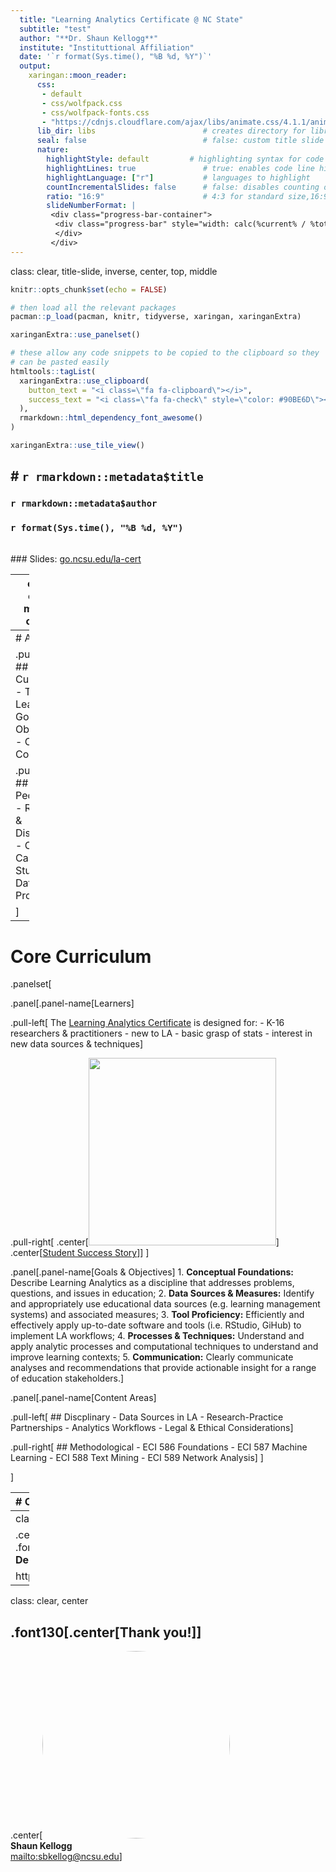 ```yaml
---
  title: "Learning Analytics Certificate @ NC State"
  subtitle: "test" 
  author: "**Dr. Shaun Kellogg**"
  institute: "Instituttional Affiliation"
  date: '`r format(Sys.time(), "%B %d, %Y")`'
  output:
    xaringan::moon_reader:
      css:
       - default
       - css/wolfpack.css
       - css/wolfpack-fonts.css
       - "https://cdnjs.cloudflare.com/ajax/libs/animate.css/4.1.1/animate.min.css"
      lib_dir: libs                        # creates directory for libraries
      seal: false                          # false: custom title slide
      nature:
        highlightStyle: default         # highlighting syntax for code
        highlightLines: true               # true: enables code line highlighting
        highlightLanguage: ["r"]           # languages to highlight
        countIncrementalSlides: false      # false: disables counting of incremental slides
        ratio: "16:9"                      # 4:3 for standard size,16:9
        slideNumberFormat: |
         <div class="progress-bar-container">
          <div class="progress-bar" style="width: calc(%current% / %total% * 100%);">
          </div>
         </div>
---
```

class: clear, title-slide, inverse, center, top, middle

```r
knitr::opts_chunk$set(echo = FALSE)
```

```r
# then load all the relevant packages
pacman::p_load(pacman, knitr, tidyverse, xaringan, xaringanExtra)
```

```r
xaringanExtra::use_panelset()
```

```r
# these allow any code snippets to be copied to the clipboard so they 
# can be pasted easily
htmltools::tagList(
  xaringanExtra::use_clipboard(
    button_text = "<i class=\"fa fa-clipboard\"></i>",
    success_text = "<i class=\"fa fa-check\" style=\"color: #90BE6D\"></i>",
  ),
  rmarkdown::html_dependency_font_awesome()
)
```
```r
xaringanExtra::use_tile_view()

```

# `r rmarkdown::metadata$title`
----
### `r rmarkdown::metadata$author`
### `r format(Sys.time(), "%B %d, %Y")`
<br>
### Slides: [go.ncsu.edu/la-cert](https://go.ncsu.edu/la-cert)

---
class: clear, middle, center

.center[ ## .font130[.center[**Meet the Team**]]

<img src="img/LASERteam.png" height="450px"/>]


---
# Agenda

.pull-left[
## Core Curriculum 
- Targeted Learners
- Goals & Objectives
- Core Content
]

.pull-right[
## Online Pedagogy 
- Reading & Discussion
- Coding Case Studies   
- Data Products 

]

---
# Core Curriculum 

.panelset[

.panel[.panel-name[Learners]

.pull-left[
The [Learning Analytics Certificate](https://ced.ncsu.edu/graduate/programs/certificate/learning-analytics/) is designed for: 
- K-16 researchers & practitioners
- new to LA 
- basic grasp of stats
- interest in new data sources & techniques
]

.pull-right[
.center[<img src="img/soraya.png" height="300px"/>]
.center[[Student Success Story](https://online-distance.ncsu.edu/online-graduate-appreciates-authentic-course-content/)]
]
]


.panel[.panel-name[Goals & Objectives]
1. **Conceptual Foundations:** Describe Learning Analytics as a discipline that addresses problems, questions, and issues in education;
2. **Data Sources & Measures:** Identify and appropriately use educational data sources (e.g. learning management systems) and associated measures;
3. **Tool Proficiency:** Efficiently and effectively apply up-to-date software and tools (i.e. RStudio, GiHub) to implement LA workflows;
4. **Processes & Techniques:** Understand and apply analytic processes and computational techniques to understand and improve learning contexts;
5. **Communication:** Clearly communicate analyses and recommendations that provide actionable insight for a range of education stakeholders.
]

.panel[.panel-name[Content Areas]

.pull-left[
## Discplinary
- Data Sources in LA
- Research-Practice Partnerships
- Analytics Workflows
- Legal & Ethical Considerations
]


.pull-right[
## Methodological
- ECI 586 Foundations
- ECI 587 Machine Learning
- ECI 588 Text Mining
- ECI 589 Network Analysis
]
]


]


---
# Online Pedagogy

.panelset[

.panel[.panel-name[Reading & Discussion]

- Introduces **terminology, core concepts, and applications** of an analytical approach through readings, course videos, and discussion. 
- Students engage in **informal discussion with peers**. 
- Focused on **set of essential questions** to address 
- Students encouraged to explore their **personal areas of interest**. 
]

.panel[.panel-name[Coding Case Studies]

.pull-left[
Provide hands-on R experience to: 
- conduct reproducible research 
- apply computational techniques
- work with big (and small) data 
- solve practical problems 
- communicate findings to varied audiences

]

.pull-right[
.center[<img src="img/learning-labs.png" height="330px"/>]
.center[[Fun Example](https://sbkellogg.github.io/eci-588/unit-2/unit-2-walkthrough.html#5_COMMUNICATE)]
]
]

.panel[.panel-name[Data Products]

.pull-left[
1. Identity a data source.
1. Formulate a question.
1. Analyze the data. 
1. Create a data product. 
1. Share your findings.
1. Provide some feedback. 

]

.pull-right[
.center[<img src="img/student-example.png" height="330px"/>]
.center[[Student Example](https://jennhouchins.github.io/Sentiments/SentimentAnalysisinR.html#1)]
]




]






]


---
class: clear, middle, center

.center[ ## .font130[.navy[.center[**Interactive Demo!**]]]

https://go.ncsu.edu/pprs-demo
]


---
class: clear, center

## .font130[.center[**Thank you!**]]


.center[<img style="border-radius:50%;" src="img/shaun.jpeg" height="300px"/><br/>**Shaun Kellogg**<br/><mailto:sbkellog@ncsu.edu>]
